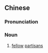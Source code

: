 {{also|党与}}
==Chinese==
{{zh-forms|s=党与}}

===Pronunciation===
{{zh-pron
|m=dǎngyǔ
|cat=n
}}

===Noun===
{{zh-noun}}

# [[fellow]] [[partisan]]s